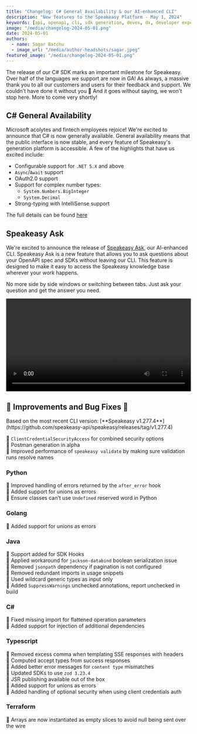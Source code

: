 ```yaml
---
title: "Changelog: C# General Availability & our AI-enhanced CLI"
description: "New features to the Speakeasy Platform - May 1, 2024"
keywords: [api, openapi, cli, sdk generation, devex, dx, developer experience]
image: "/media/changelog-2024-05-01.png"
date: 2024-05-01
authors:
  - name: Sagar Batchu
  - image_url: "/media/author-headshots/sagar.jpeg"
featured_image: "/media/changelog-2024-05-01.png"
---
```



The release of our C# SDK marks an important milestone for Speakeasy. Over half of the languages we support are now in GA! As always, a massive thank you to all our customers and users for their feedback and support. We couldn't have done it without you 🎉 And it goes without saying, we won't stop here. More to come very shortly!

## C# General Availability

Microsoft acolytes and fintech employees rejoice! We're excited to announce that C# is now generally available. General availability means that the public interface is now stable, and every feature of Speakeasy's generation platform is accessible. A few of the highlights that have us excited include:

- Configurable support for `.NET 5.X` and above
- `Async`/`Await` support
- OAuth2.0 support
- Support for complex number types:
  - `System.Numbers.BigInteger`
  - `System.Decimal`
- Strong-typing with IntelliSense support

The full details can be found [here](/docs/sdk-design/csharp/methodology-csharp)

## Speakeasy Ask

We're excited to announce the release of [Speakeasy Ask](/docs/speakeasy-cli/ask), our AI-enhanced CLI. Speakeasy Ask is a new feature that allows you to ask questions about your OpenAPI spec and SDKs without leaving our CLI. This feature is designed to make it easy to access the Speakeasy knowledge base wherever your work happens. 

No more side by side windows or switching between tabs. Just ask your question and get the answer you need.

<div className='mt-10'>
  <video controls={false} loop={true} autoPlay={true} width="100%" >
    <source src={ speakeasy_ask_url } type="video/mp4" />
  </video>
</div>

## 🚢 Improvements and Bug Fixes 🐛

<div className="Callout" data-title="NOTE" data-variant="info">
Based on the most recent CLI version: [**Speakeasy v1.277.4**](https://github.com/speakeasy-api/speakeasy/releases/tag/v1.277.4)
</div>

🚢 `ClientCredentialSecurityAccess` for combined security options\
🚢 Postman generation in alpha\
🚢 Improved performance of `speakeasy validate` by making sure validation runs resolve names

### Python

🐛 Improved handling of errors returned by the `after_error` hook \
🚢 Added support for unions as errors \
🚢 Ensure classes can't use `Undefined` reserved word in Python 

### Golang

🚢 Added support for unions as errors

### Java

🚢 Support added for SDK Hooks\
🐛 Applied workaround for `jackson-databind` boolean serialization issue\
🐛 Removed `jsonpath` dependency if pagination is not configured\
🐛 Removed redundant imports in usage snippets\
🐛 Used wildcard generic types as input only\
🚢 Added `SuppressWarnings` unchecked annotations, report unchecked in build

### C#

🐛 Fixed missing import for flattened operation parameters\
🚢 Added support for injection of additional dependencies

### Typescript

🐛 Removed excess comma when templating SSE responses with headers\
🐛 Computed accept types from success responses\
🐛 Added better error messages for `content type` mismatches\
🚢 Updated SDKs to use `zod 3.23.4`\
🚢 JSR publishing available out of the box \
🚢 Added support for unions as errors\
🚢 Added handling of optional security when using client credentials auth

### Terraform

🐛 Arrays are now instantiated as empty slices to avoid null being sent over the wire
